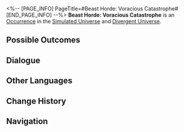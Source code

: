 <%-- [PAGE_INFO]
PageTitle=#Beast Horde: Voracious Catastrophe#
[END_PAGE_INFO] --%>
{{Stub}}
{{Simulated Universe Event Infobox
|id            = 12501
|title         = 
|image         = Occurrence Beast Horde.png
|domains_su    = Unknown
|domains_swarm = Unknown
|domains_gng   = Unknown
|domains_du    = Unknown
|domains_und   = Unknown
|requirements  = 
|prev          = 
|next          = 
|characters    = 
|factions      = 
|order         = 022
|order_du      = 042
}}
'''Beast Horde: Voracious Catastrophe''' is an [[Divergent Universe/Occurrence|Occurrence]] in the [[Simulated Universe]] and [[Divergent Universe]].

==Possible Outcomes==
{{Possible Outcomes
|choice_1 = Release them together from the "pain."
|result_1 = Out of goodwill.
|path_1   = Destruction
|modes_1  = swarm

|choice_2 = Give the adult beast a "send-off."
|result_2 = Maybe another planet has a solution...
|path_2   = Erudition
|modes_2  = gng

|choice_3 = Release them together from the "pain."
|result_3 = Out of goodwill.
|modes_3  = und

|choice_4 = Take care of the adult beast's "pain."
|result_4 = Enter battle. After achieving victory, obtain 1 Component(s) of 2-star rarity and 1 Scepter(s) of 2-star rarity.
|modes_4  = und

|choice_5 = Help the young beasts "get free."
|result_5 = Enter battle. After achieving victory, obtain 3 Component(s) of 1-star rarity.
|modes_5  = und

|choice_6 = Take care of the adult beast's "pain."
|result_6 = Enter battle. After achieving victory, obtain 1 Blessing(s) of 3-star rarity and 3 random Curio(s).
|modes_6  = du

|choice_7 = Help the young beasts "be free."
|result_7 = Enter battle. After achieving victory, obtain 2 Blessing(s) of 1- to 2-star rarity and 1 Curio(s)
|modes_7  = du

|choice_8 = Take care of the adult beast's "pain."
|result_8 = Enter battle. After achieving victory, obtain 1 Blessing(s) of 3-star rarity and 3 Curio(s).
|modes_8  = 

|choice_9 = Help the young beasts "get free."
|result_9 = Enter battle. After achieving victory, obtain 2 Blessing(s) of 1- to 2-star rarity.
|modes_9  = 

|choice_10 = Help the young beasts "get free."
|result_10 = Enter battle. After achieving victory, obtain a 2-star Blessing.
|modes_10  = su,swarm,gng

|choice_11 = Take care of the adult beast's "pain."
|result_11 = Enter battle. After achieving victory, obtain a 3-star Blessing and 1 Curio.
|modes_11  = su,swarm,gng

}}
<!--
==Gameplay Notes==
* 
-->
==Dialogue==
{{Dialogue Start}}
:{{tx}}
{{Dialogue End}}

==Other Languages==
{{Other Languages
|en   = Beast Horde: Voracious Catastrophe
|zhs  = 兽群•贪饕灾厄
|zht  = 獸群•貪饕災厄
|ja   = {{Rubi|獣|けもの}}の{{Rubi|群|む}}れ・{{Rubi|貪慾|どんよく}}の{{Rubi|災厄|さいやく}}
|ko   = 짐승 떼•탐식의 재앙
|es   = Horda de bestias: catástrofe voraz
|fr   = Horde bestiale : Catastrophe vorace
|ru   = Стая: Ненасытная катастрофа
|th   = ฝูงสัตว์ร้าย: หายนะแห่งความโลภ
|vi   = Bầy Thú - Tham Lam Khốn Khổ
|de   = Horde der Bestien: Unersättliche Katastrophe
|id   = Kawanan Makhluk Buas: Bencana Ketamakan
|pt   = Horda de Feras: Catástrofe Voraz
}}

==Change History==
{{Change History|null}}

==Navigation==
{{Occurrence Navbox}}